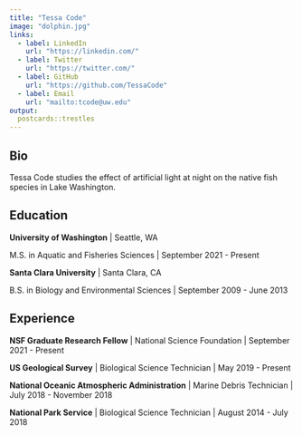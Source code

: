 ```yaml
---
title: "Tessa Code"
image: "dolphin.jpg"
links:
  - label: LinkedIn
    url: "https://linkedin.com/"
  - label: Twitter
    url: "https://twitter.com/"
  - label: GitHub
    url: "https://github.com/TessaCode"
  - label: Email
    url: "mailto:tcode@uw.edu"
output:
  postcards::trestles
---
```

 
## Bio

Tessa Code studies the effect of artificial light at night on the native fish species in Lake Washington.

## Education

**University of Washington** | Seattle, WA

M.S. in Aquatic and Fisheries Sciences | September 2021 - Present

**Santa Clara University** | Santa Clara, CA

B.S. in Biology and Environmental Sciences | September 2009 - June 2013

## Experience

**NSF Graduate Research Fellow** | National Science Foundation | September 2021 - Present

**US Geological Survey** | Biological Science Technician | May 2019 - Present

**National Oceanic Atmospheric Administration** | Marine Debris Technician | July 2018 - November 2018

**National Park Service** | Biological Science Technician | August 2014 - July 2018
